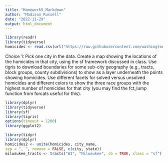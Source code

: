 ```yaml
---
title: "Homework5_Markdown"
author: "Madison Russell"
date: "2022-11-29"
output: html_document
---
```


```r
library(readr)
library(tidyverse)
homicides <- read.csv(url("https://raw.githubusercontent.com/washingtonpost/data-homicides/master/homicide-data.csv"))
```

Choice 1: Pick one city in the data. Create a map showing the locations of the homicides in that city, using the sf framework discussed in class. Use tigris to download boundaries for some sub-city geography (e.g., tracts, block groups, county subdivisions) to show as a layer underneath the points showing homicides. Use different facets for solved versus unsolved homicides and different colors to show the three race groups with the highest number of homicides for that city (you may find the fct_lump function from forcats useful for this).


```r
library(dplyr)
library(tidyverse)
library(sf)
library(tigris)
options(timeout = 1200)
library(ggplot2)

```



```r
library(tidyr)
library(dplyr)
homicides2 <- unite(homicides, city_name,
sep = ", ", remove = FALSE, c(city, state))
milwaukee_tracts <- tracts("WI", "Milwaukee", cb = TRUE, class = "sf")

```

